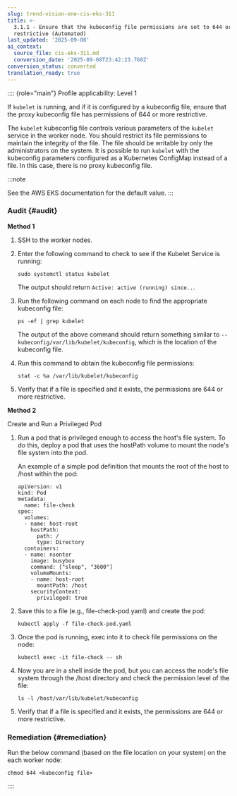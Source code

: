 ```yaml
---
slug: trend-vision-one-cis-eks-311
title: >-
  3.1.1 - Ensure that the kubeconfig file permissions are set to 644 or more
  restrictive (Automated)
last_updated: '2025-09-08'
ai_context:
  source_file: cis-eks-311.md
  conversion_date: '2025-09-08T23:42:23.760Z'
conversion_status: converted
translation_ready: true
---
```


:::: {role="main"}
Profile applicability: Level 1

If `kubelet` is running, and if it is configured by a kubeconfig file, ensure that the proxy kubeconfig file has permissions of 644 or more restrictive.

The `kubelet` kubeconfig file controls various parameters of the `kubelet` service in the worker node. You should restrict its file permissions to maintain the integrity of the file. The file should be writable by only the administrators on the system. It is possible to run `kubelet` with the kubeconfig parameters configured as a Kubernetes ConfigMap instead of a file. In this case, there is no proxy kubeconfig file.

:::note

See the AWS EKS documentation for the default value.
:::

### Audit {#audit}

**Method 1**

1.  SSH to the worker nodes.

2.  Enter the following command to check to see if the Kubelet Service is running:

    ``` codeblock
    sudo systemctl status kubelet
    ```

    The output should return `Active: active (running) since..`.

3.  Run the following command on each node to find the appropriate kubeconfig file:

    ``` codeblock
    ps -ef | grep kubelet
    ```

    The output of the above command should return something similar to `--kubeconfig/var/lib/kubelet/kubeconfig`, which is the location of the kubeconfig file.

4.  Run this command to obtain the kubeconfig file permissions:

    ``` codeblock
    stat -c %a /var/lib/kubelet/kubeconfig
    ```

5.  Verify that if a file is specified and it exists, the permissions are 644 or more restrictive.

**Method 2**

Create and Run a Privileged Pod

1.  Run a pod that is privileged enough to access the host's file system. To do this, deploy a pod that uses the hostPath volume to mount the node's file system into the pod.

    An example of a simple pod definition that mounts the root of the host to /host within the pod:

    ``` codeblock
    apiVersion: v1
    kind: Pod
    metadata:
      name: file-check
    spec:
      volumes:
      - name: host-root
        hostPath:
          path: /
          type: Directory
      containers:
      - name: nsenter
        image: busybox
        command: ["sleep", "3600"]
        volumeMounts:
        - name: host-root
          mountPath: /host
        securityContext:
          privileged: true
    ```

2.  Save this to a file (e.g., file-check-pod.yaml) and create the pod:

    ``` codeblock
    kubectl apply -f file-check-pod.yaml
    ```

3.  Once the pod is running, exec into it to check file permissions on the node:

    ``` codeblock
    kubectl exec -it file-check -- sh
    ```

4.  Now you are in a shell inside the pod, but you can access the node's file system through the /host directory and check the permission level of the file:

    ``` codeblock
    ls -l /host/var/lib/kubelet/kubeconfig
    ```

5.  Verify that if a file is specified and it exists, the permissions are 644 or more restrictive.

### Remediation {#remediation}

Run the below command (based on the file location on your system) on the each worker node:

``` codeblock
chmod 644 <kubeconfig file>
```
::::
